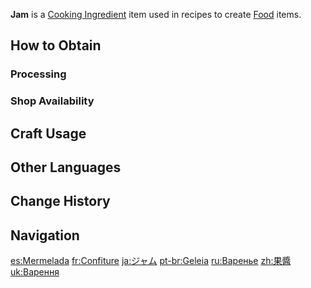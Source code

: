 {{Item Infobox
|id          = 110008
|image       = Item Jam.png
|type        = Cooking Ingredients
|invCategory = Materials
|description = A gelatinous substance made from fruit and sugar. Even a little bit can easily wake up tired taste buds.
|quality     = 3
|source1     = {{Sold By}}
|source2     = [[Processing]]
}}
'''Jam''' is a [[Cooking Ingredient]] item used in recipes to create [[Food]] items.

==How to Obtain==
===Processing===
{{Recipe
|type = Processing
|Sunsettia = 3
|Berry = 2
|Sugar = 1
|time = 10
|sort = Sunsettia;Berry;Sugar
}}

===Shop Availability===
{{Shop Availability}}

==Craft Usage==
{{Craft Usage}}

==Other Languages==
{{Other Languages|default_hidden = 1
|en      = Jam
|zhs     = 果酱
|zhs_rm  = Guǒjiàng
|zht     = 果醬
|zht_rm  = Guǒjiàng
|ja      = ジャム
|ja_rm   = Jamu
|ko      = 과일잼
|ko_rm   = Gwa'il-jaem
|es      = Mermelada
|fr      = Confiture
|ru      = Варенье
|th      = Jam
|vi      = Mứt
|de      = Konfitüre
|id      = Jam
|pt      = Geleia
|tr      = Reçel
|it      = Marmellata
}}

==Change History==
{{Change History|1.0}}

==Navigation==
{{Material Navbox|type=Crafting Materials}}

[[es:Mermelada]]
[[fr:Confiture]]
[[ja:ジャム]]
[[pt-br:Geleia]]
[[ru:Варенье]]
[[zh:果醬]]
[[uk:Варення]]
